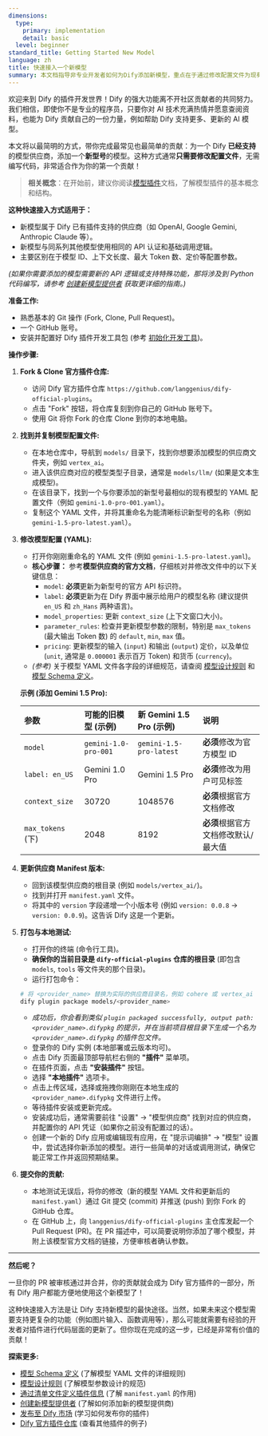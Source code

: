 ```yaml
---
dimensions:
  type:
    primary: implementation
    detail: basic
  level: beginner
standard_title: Getting Started New Model
language: zh
title: 快速接入一个新模型
summary: 本文档指导非专业开发者如何为Dify添加新模型，重点在于通过修改配置文件为现有模型供应商添加新型号模型。包括Fork仓库、复制与修改模型配置、更新供应商版本、本地测试以及提交贡献的完整流程。
---
```


欢迎来到 Dify 的插件开发世界！Dify 的强大功能离不开社区贡献者的共同努力。我们相信，即使你不是专业的程序员，只要你对 AI 技术充满热情并愿意查阅资料，也能为 Dify 贡献自己的一份力量，例如帮助 Dify 支持更多、更新的 AI 模型。

本文将以最简明的方式，带你完成最常见也最简单的贡献：为一个 Dify **已经支持**的模型供应商，添加一个**新型号**的模型。这种方式通常**只需要修改配置文件**，无需编写代码，非常适合作为你的第一个贡献！

> **相关概念**：在开始前，建议你阅读[模型插件](/plugin_dev_zh/0131-model-plugin-introduction.zh)文档，了解模型插件的基本概念和结构。

**这种快速接入方式适用于：**

- 新模型属于 Dify 已有插件支持的供应商（如 OpenAI, Google Gemini, Anthropic Claude 等）。
- 新模型与同系列其他模型使用相同的 API 认证和基础调用逻辑。
- 主要区别在于模型 ID、上下文长度、最大 Token 数、定价等配置参数。

_(如果你需要添加的模型需要新的 API 逻辑或支持特殊功能，那将涉及到 Python 代码编写，请参考 [创建新模型提供者](/plugin_dev_zh/0222-creating-new-model-provider.zh) 获取更详细的指南。)_

**准备工作:**

- 熟悉基本的 Git 操作 (Fork, Clone, Pull Request)。
- 一个 GitHub 账号。
- 安装并配置好 Dify 插件开发工具包 (参考 [初始化开发工具](/plugin_dev_zh/0221-initialize-development-tools.zh))。

**操作步骤:**

1. **Fork & Clone 官方插件仓库:**

    - 访问 Dify 官方插件仓库 `https://github.com/langgenius/dify-official-plugins`。
    - 点击 "Fork" 按钮，将仓库复刻到你自己的 GitHub 账号下。
    - 使用 Git 将你 Fork 的仓库 Clone 到你的本地电脑。

2. **找到并复制模型配置文件:**

    - 在本地仓库中，导航到 `models/` 目录下，找到你想要添加模型的供应商文件夹，例如 `vertex_ai`。
    - 进入该供应商对应的模型类型子目录，通常是 `models/llm/` (如果是文本生成模型)。
    - 在该目录下，找到一个与你要添加的新型号最相似的现有模型的 YAML 配置文件（例如 `gemini-1.0-pro-001.yaml`）。
    - 复制这个 YAML 文件，并将其重命名为能清晰标识新型号的名称（例如 `gemini-1.5-pro-latest.yaml`）。

3. **修改模型配置 (YAML):**

    - 打开你刚刚重命名的 YAML 文件 (例如 `gemini-1.5-pro-latest.yaml`)。
    - **核心步骤：** 参考**模型供应商的官方文档**，仔细核对并修改文件中的以下关键信息：
        - `model`: **必须**更新为新型号的官方 API 标识符。
        - `label`: **必须**更新为在 Dify 界面中展示给用户的模型名称 (建议提供 `en_US` 和 `zh_Hans` 两种语言)。
        - `model_properties`: 更新 `context_size` (上下文窗口大小)。
        - `parameter_rules`: 检查并更新模型参数的限制，特别是 `max_tokens` (最大输出 Token 数) 的 `default`, `min`, `max` 值。
        - `pricing`: 更新模型的输入 (`input`) 和输出 (`output`) 定价，以及单位 (`unit`, 通常是 `0.000001` 表示百万 Token) 和货币 (`currency`)。
    - _(参考)_ 关于模型 YAML 文件各字段的详细规范，请查阅 [模型设计规则](/plugin_dev_zh/0411-model-designing-rules.zh) 和 [模型 Schema 定义](/plugin_dev_zh/0412-model-schema.zh)。

    **示例 (添加 Gemini 1.5 Pro):**

    | 参数              | 可能的旧模型 (示例)  | 新 Gemini 1.5 Pro (示例) | 说明                                |
    | :---------------- | :------------------- | :----------------------- | :---------------------------------- |
    | `model`           | `gemini-1.0-pro-001` | `gemini-1.5-pro-latest`  | **必须**修改为官方模型 ID           |
    | `label: en_US`    | Gemini 1.0 Pro       | Gemini 1.5 Pro           | **必须**修改为用户可见标签          |
    | `context_size`    | 30720                | 1048576                  | **必须**根据官方文档修改            |
    | `max_tokens` (下) | 2048                 | 8192                     | **必须**根据官方文档修改默认/最大值 |

4. **更新供应商 Manifest 版本:**

    - 回到该模型供应商的根目录 (例如 `models/vertex_ai/`)。
    - 找到并打开 `manifest.yaml` 文件。
    - 将其中的 `version` 字段递增一个小版本号 (例如 `version: 0.0.8` -> `version: 0.0.9`)。这告诉 Dify 这是一个更新。

5. **打包与本地测试:**

    - 打开你的终端 (命令行工具)。
    - **确保你的当前目录是 `dify-official-plugins` 仓库的根目录** (即包含 `models`, `tools` 等文件夹的那个目录)。
    - 运行打包命令：

    ```bash
    # 将 <provider_name> 替换为实际的供应商目录名，例如 cohere 或 vertex_ai
    dify plugin package models/<provider_name>
    ```

    - _成功后，你会看到类似 `plugin packaged successfully, output path: <provider_name>.difypkg` 的提示，并在当前项目根目录下生成一个名为 `<provider_name>.difypkg` 的插件包文件。_
    - 登录你的 Dify 实例 (本地部署或云版本均可)。
    - 点击 Dify 页面最顶部导航栏右侧的 **"插件"** 菜单项。
    - 在插件页面，点击 **"安装插件"** 按钮。
    - 选择 **"本地插件"** 选项卡。
    - 点击上传区域，选择或拖拽你刚刚在本地生成的 `<provider_name>.difypkg` 文件进行上传。
    - 等待插件安装或更新完成。
    - 安装成功后，通常需要前往 "设置" -> "模型供应商" 找到对应的供应商，并配置你的 API 凭证（如果你之前没有配置过的话）。
    - 创建一个新的 Dify 应用或编辑现有应用，在 "提示词编排" -> "模型" 设置中，尝试选择你新添加的模型。进行一些简单的对话或调用测试，确保它能正常工作并返回预期结果。

6. **提交你的贡献:**
    - 本地测试无误后，将你的修改（新的模型 YAML 文件和更新后的 `manifest.yaml`）通过 Git 提交 (commit) 并推送 (push) 到你 Fork 的 GitHub 仓库。
    - 在 GitHub 上，向 `langgenius/dify-official-plugins` 主仓库发起一个 Pull Request (PR)。在 PR 描述中，可以简要说明你添加了哪个模型，并附上该模型官方文档的链接，方便审核者确认参数。

---

**然后呢？**

一旦你的 PR 被审核通过并合并，你的贡献就会成为 Dify 官方插件的一部分，所有 Dify 用户都能方便地使用这个新模型了！

这种快速接入方法是让 Dify 支持新模型的最快途径。当然，如果未来这个模型需要支持更复杂的功能（例如图片输入、函数调用等），那么可能就需要有经验的开发者对插件进行代码层面的更新了。但你现在完成的这一步，已经是非常有价值的贡献！

**探索更多:**

- [模型 Schema 定义](/plugin_dev_zh/0412-model-schema.zh) (了解模型 YAML 文件的详细规则)
- [模型设计规则](/plugin_dev_zh/0411-model-designing-rules.zh) (了解模型参数设计的规范)
- [通过清单文件定义插件信息](/plugin_dev_zh/0411-plugin-info-by-manifest.zh) (了解 `manifest.yaml` 的作用)
- [创建新模型提供者](/plugin_dev_zh/0222-creating-new-model-provider.zh) (了解如何添加新的模型提供商)
- [发布至 Dify 市场](/plugin_dev_zh/0322-release-to-dify-marketplace.zh) (学习如何发布你的插件)
- [Dify 官方插件仓库](https://github.com/langgenius/dify-official-plugins) (查看其他插件的例子)